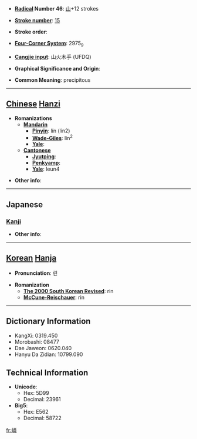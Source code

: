 * '''[[Wiktionary:Chinese radical index| Radical]] Number 46''': [[Wiktionary:Chinese radical index 山|山]]+12 strokes

* '''[[Wiktionary:Chinese total strokes index|Stroke number]]''': [[Wiktionary:Chinese total strokes index 15|15]]

* '''Stroke order''': 

* '''[[Wiktionary:Chinese four corner index|Four-Corner System]]''': 2975<sub>9</sub>

* '''[[Wiktionary:Chinese Cangjie index|Cangjie input]]''': 山火木手 (UFDQ)

* '''Graphical Significance and Origin''': 

* '''Common Meaning''': precipitous

----

== [[Chinese]] [[Hanzi]] ==

* '''Romanizations'''
** '''[[Mandarin]]'''
*** '''[[Pinyin]]''': lín (lin2)
*** '''[[Wade-Giles]]''': lin<sup>2</sup>
*** '''[[Yale]]''': 
** '''[[Cantonese]]'''
*** '''[[Jyutping]]''':
*** '''[[Penkyamp]]''': 
*** '''[[Yale]]''': leun4

* '''Other info''': 

----

==Japanese==
===[[Kanji]]===
{{kanji|on readings=[[りん]] (rin)|kun readings=}}

* '''Other info''':  

----

== [[Korean]] [[Hanja]] ==

* '''Pronunciation''': 린

* '''Romanization'''
** '''[[The 2000 South Korean Revised Romanization|The 2000 South Korean Revised]]''': rin
** '''[[McCune-Reischauer]]''': rin

----

== Dictionary Information ==

* KangXi: 0319.450
* Morobashi: 08477
* Dae Jaweon: 0620.040
* Hanyu Da Zidian: 10799.090

== Technical Information ==

* '''Unicode''':
** Hex: 5D99
** Decimal: 23961
* '''Big5''':
** Hex: E562
** Decimal: 58722

[[fr:嶙]]